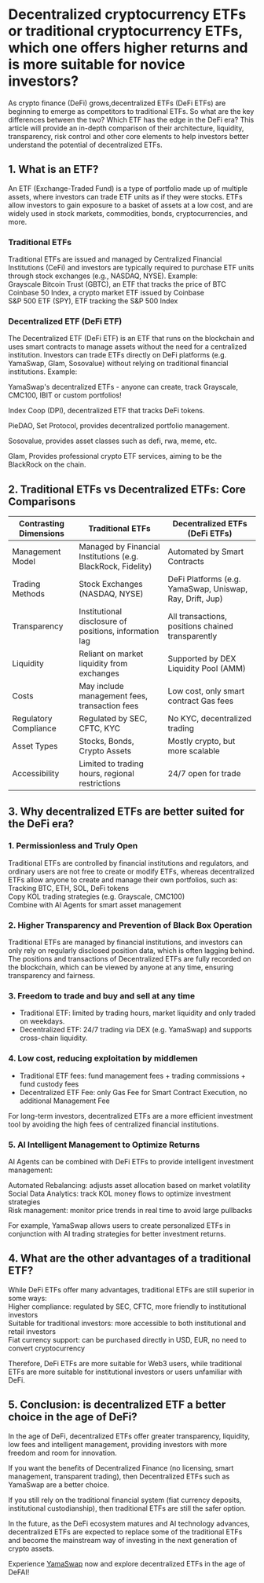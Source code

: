# Decentralized cryptocurrency ETFs or traditional cryptocurrency ETFs, which one offers higher returns and is more suitable for novice investors?

As crypto finance (DeFi) grows,decentralized ETFs (DeFi ETFs) are beginning to emerge as competitors to traditional ETFs. So what are the key differences between the two? Which ETF has the edge in the DeFi era? This article will provide an in-depth comparison of their architecture, liquidity, transparency, risk control and other core elements to help investors better understand the potential of decentralized ETFs.

## 1. What is an ETF?

An ETF (Exchange-Traded Fund) is a type of portfolio made up of multiple assets, where investors can trade ETF units as if they were stocks. ETFs allow investors to gain exposure to a basket of assets at a low cost, and are widely used in stock markets, commodities, bonds, cryptocurrencies, and more.

### Traditional ETFs

Traditional ETFs are issued and managed by Centralized Financial Institutions (CeFi) and investors are typically required to purchase ETF units through stock exchanges (e.g., NASDAQ, NYSE). Example:  
Grayscale Bitcoin Trust (GBTC), an ETF that tracks the price of BTC  
Coinbase 50 Index, a crypto market ETF issued by Coinbase  
S&P 500 ETF (SPY), ETF tracking the S&P 500 Index

### Decentralized ETF (DeFi ETF)

The Decentralized ETF (DeFi ETF) is an ETF that runs on the blockchain and uses smart contracts to manage assets without the need for a centralized institution. Investors can trade ETFs directly on DeFi platforms (e.g. YamaSwap, Glam, Sosovalue) without relying on traditional financial institutions. Example:

YamaSwap's decentralized ETFs - anyone can create, track Grayscale, CMC100, IBIT or custom portfolios!

Index Coop (DPI), decentralized ETF that tracks DeFi tokens.

PieDAO, Set Protocol, provides decentralized portfolio management.

Sosovalue, provides asset classes such as defi, rwa, meme, etc.

Glam, Provides professional crypto ETF services, aiming to be the BlackRock on the chain.

## 2. Traditional ETFs vs Decentralized ETFs: Core Comparisons

| Contrasting Dimensions | Traditional ETFs                                             | Decentralized ETFs (DeFi ETFs)                           |
| ---------------------- | ------------------------------------------------------------ | -------------------------------------------------------- |
| Management Model       | Managed by Financial Institutions (e.g. BlackRock, Fidelity) | Automated by Smart Contracts                             |
| Trading Methods        | Stock Exchanges (NASDAQ, NYSE)                               | DeFi Platforms (e.g. YamaSwap, Uniswap, Ray, Drift, Jup) |
| Transparency           | Institutional disclosure of positions, information lag       | All transactions, positions chained transparently        |
| Liquidity              | Reliant on market liquidity from exchanges                   | Supported by DEX Liquidity Pool (AMM)                    |
| Costs                  | May include management fees, transaction fees                | Low cost, only smart contract Gas fees                   |
| Regulatory Compliance  | Regulated by SEC, CFTC, KYC                                  | No KYC, decentralized trading                            |
| Asset Types            | Stocks, Bonds, Crypto Assets                                 | Mostly crypto, but more scalable                         |
| Accessibility          | Limited to trading hours, regional restrictions              | 24/7 open for trade                                      |

## 3. Why decentralized ETFs are better suited for the DeFi era?

### 1. Permissionless and Truly Open

Traditional ETFs are controlled by financial institutions and regulators, and ordinary users are not free to create or modify ETFs, whereas decentralized ETFs allow anyone to create and manage their own portfolios, such as:  
Tracking BTC, ETH, SOL, DeFi tokens  
Copy KOL trading strategies (e.g. Grayscale, CMC100)  
Combine with AI Agents for smart asset management

### 2. Higher Transparency and Prevention of Black Box Operation

Traditional ETFs are managed by financial institutions, and investors can only rely on regularly disclosed position data, which is often lagging behind. The positions and transactions of Decentralized ETFs are fully recorded on the blockchain, which can be viewed by anyone at any time, ensuring transparency and fairness.

### 3. Freedom to trade and buy and sell at any time

- Traditional ETF: limited by trading hours, market liquidity and only traded on weekdays.
- Decentralized ETF: 24/7 trading via DEX (e.g. YamaSwap) and supports cross-chain liquidity.

### 4. Low cost, reducing exploitation by middlemen

- Traditional ETF fees: fund management fees + trading commissions + fund custody fees
- Decentralized ETF Fee: only Gas Fee for Smart Contract Execution, no additional Management Fee

For long-term investors, decentralized ETFs are a more efficient investment tool by avoiding the high fees of centralized financial institutions.

### 5. AI Intelligent Management to Optimize Returns

AI Agents can be combined with DeFi ETFs to provide intelligent investment management:

Automated Rebalancing: adjusts asset allocation based on market volatility  
Social Data Analytics: track KOL money flows to optimize investment strategies  
Risk management: monitor price trends in real time to avoid large pullbacks

For example, YamaSwap allows users to create personalized ETFs in conjunction with AI trading strategies for better investment returns.

## 4. What are the other advantages of a traditional ETF?

While DeFi ETFs offer many advantages, traditional ETFs are still superior in some ways:  
Higher compliance: regulated by SEC, CFTC, more friendly to institutional investors  
Suitable for traditional investors: more accessible to both institutional and retail investors  
Fiat currency support: can be purchased directly in USD, EUR, no need to convert cryptocurrency

Therefore, DeFi ETFs are more suitable for Web3 users, while traditional ETFs are more suitable for institutional investors or users unfamiliar with DeFi.

## 5. Conclusion: is decentralized ETF a better choice in the age of DeFi?

In the age of DeFi, decentralized ETFs offer greater transparency, liquidity, low fees and intelligent management, providing investors with more freedom and room for innovation.

If you want the benefits of Decentralized Finance (no licensing, smart management, transparent trading), then Decentralized ETFs such as YamaSwap are a better choice.

If you still rely on the traditional financial system (fiat currency deposits, institutional custodianship), then traditional ETFs are still the safer option.

In the future, as the DeFi ecosystem matures and AI technology advances, decentralized ETFs are expected to replace some of the traditional ETFs and become the mainstream way of investing in the next generation of crypto assets.

Experience [YamaSwap](https://www.yamaswap.com/) now and explore decentralized ETFs in the age of DeFAI!
